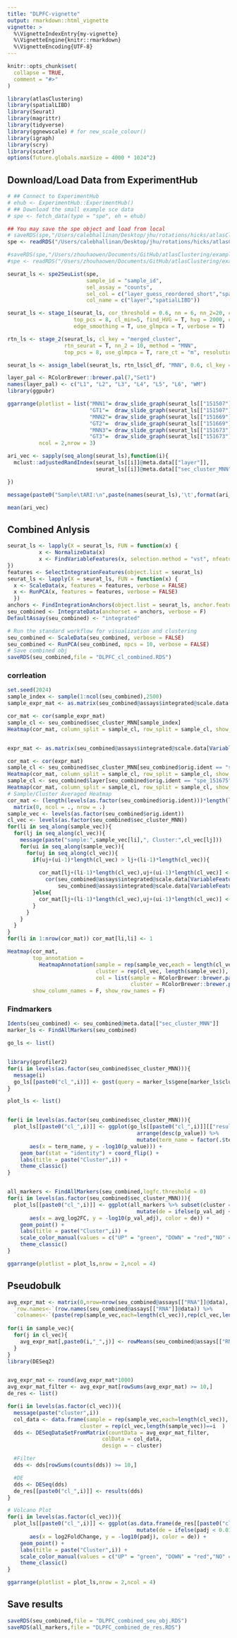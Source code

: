 ```yaml
---
title: "DLPFC-vignette"
output: rmarkdown::html_vignette
vignette: >
  %\VignetteIndexEntry{my-vignette}
  %\VignetteEngine{knitr::rmarkdown}
  %\VignetteEncoding{UTF-8}
---
```


```r
knitr::opts_chunk$set(
  collapse = TRUE,
  comment = "#>"
)
```

```r
library(atlasClustering)
library(spatialLIBD)
library(Seurat)
library(magrittr)
library(tidyverse)
library(ggnewscale) # for new_scale_colour()
library(igraph)
library(scry)
library(scater)
options(future.globals.maxSize = 4000 * 1024^2)
```


## Download/Load Data from ExperimentHub

```r
# ## Connect to ExperimentHub
# ehub <- ExperimentHub::ExperimentHub()
# ## Download the small example sce data
# spe <- fetch_data(type = "spe", eh = ehub)

## You may save the spe object and load from local
# saveRDS(spe,"/Users/calebhallinan/Desktop/jhu/rotations/hicks/atlasClustering/data/DLPFC_spe.RDS")
spe <- readRDS("/Users/calebhallinan/Desktop/jhu/rotations/hicks/atlasClustering/data/DLPFC_spe.RDS")

#saveRDS(spe,"/Users/zhouhaowen/Documents/GitHub/atlasClustering/example/DLPFC_spe.RDS")
#spe <- readRDS("/Users/zhouhaowen/Documents/GitHub/atlasClustering/example/DLPFC_spe.RDS")
```


```r
seurat_ls <- spe2SeuList(spe,
                         sample_id = "sample_id",
                         sel_assay = "counts",
                         sel_col = c("layer_guess_reordered_short","spatialLIBD"),
                         col_name = c("layer","spatialLIBD"))

seurat_ls <- stage_1(seurat_ls, cor_threshold = 0.6, nn = 6, nn_2=20, cl_resolution = 10,
                     top_pcs = 8, cl_min=5, find_HVG = T, hvg = 2000, cor_met = "PC",
                     edge_smoothing = T, use_glmpca = T, verbose = T)

rtn_ls <- stage_2(seurat_ls, cl_key = "merged_cluster",
                  rtn_seurat = T, nn_2 = 10, method = "MNN",
                  top_pcs = 8, use_glmpca = T, rare_ct = "m", resolution = 1)

seurat_ls <- assign_label(seurat_ls, rtn_ls$cl_df, "MNN", 0.6, cl_key = "merged_cluster")
```


```r
layer_pal <- RColorBrewer::brewer.pal(7,"Set1")
names(layer_pal) <- c("L1", "L2", "L3", "L4", "L5", "L6", "WM")
library(ggpubr)

ggarrange(plotlist = list("MNN1"= draw_slide_graph(seurat_ls[["151507"]]@meta.data,NULL,NULL,"sec_cluster_MNN"),
                          "GT1"=  draw_slide_graph(seurat_ls[["151507"]]@meta.data,NULL,NULL,"layer", layer_pal),
                          "MNN2"= draw_slide_graph(seurat_ls[["151669"]]@meta.data,NULL,NULL,"sec_cluster_MNN"),
                          "GT2"=  draw_slide_graph(seurat_ls[["151669"]]@meta.data,NULL,NULL,"layer", layer_pal),
                          "MNN3"= draw_slide_graph(seurat_ls[["151673"]]@meta.data,NULL,NULL,"sec_cluster_MNN"),
                          "GT3"=  draw_slide_graph(seurat_ls[["151673"]]@meta.data,NULL,NULL,"layer", layer_pal)),
          ncol = 2,nrow = 3)

ari_vec <- sapply(seq_along(seurat_ls),function(i){
  mclust::adjustedRandIndex(seurat_ls[[i]]@meta.data[["layer"]],
                            seurat_ls[[i]]@meta.data[["sec_cluster_MNN"]])

})

message(paste0("Sample\tARI:\n",paste(names(seurat_ls),'\t',format(ari_vec,digits = 3), collapse = "\n") ))

mean(ari_vec)
```
## Combined Anlysis

```r
seurat_ls <- lapply(X = seurat_ls, FUN = function(x) {
          x <- NormalizeData(x)
          x <- FindVariableFeatures(x, selection.method = "vst", nfeatures = 800)
})
features <- SelectIntegrationFeatures(object.list = seurat_ls)
seurat_ls <- lapply(X = seurat_ls, FUN = function(x) {
  x <- ScaleData(x, features = features, verbose = FALSE)
  x <- RunPCA(x, features = features, verbose = FALSE)
  })
anchors <- FindIntegrationAnchors(object.list = seurat_ls, anchor.features = features, reduction = "rpca", verbose = F)
seu_combined <- IntegrateData(anchorset = anchors, verbose = F)
DefaultAssay(seu_combined) <- "integrated"

# Run the standard workflow for visualization and clustering
seu_combined <- ScaleData(seu_combined, verbose = FALSE)
seu_combined <- RunPCA(seu_combined, npcs = 10, verbose = FALSE)
# Save combined obj
saveRDS(seu_combined,file = "DLPFC_cl_combined.RDS")

```

### corrleation
```r
set.seed(2024)
sample_index <- sample(1:ncol(seu_combined),2500)
sample_expr_mat <- as.matrix(seu_combined@assays$integrated@scale.data[VariableFeatures(seu_combined),sample_index])

cor_mat <- cor(sample_expr_mat)
sample_cl <- seu_combined$sec_cluster_MNN[sample_index]
Heatmap(cor_mat, column_split = sample_cl, row_split = sample_cl, show_column_names = F, show_row_names = F)


expr_mat <- as.matrix(seu_combined@assays$integrated@scale.data[VariableFeatures(seu_combined),seu_combined$orig.ident == "spe_151675"])

cor_mat <- cor(expr_mat)
sample_cl <- seu_combined$sec_cluster_MNN[seu_combined$orig.ident == "spe_151675"]
Heatmap(cor_mat, column_split = sample_cl, row_split = sample_cl, show_column_names = F, show_row_names = F)
sample_cl <- seu_combined$layer[seu_combined$orig.ident == "spe_151675"]
Heatmap(cor_mat, column_split = sample_cl, row_split = sample_cl, show_column_names = F, show_row_names = F)
# Sample/Cluster Averaged Heatmap
cor_mat <- (length(levels(as.factor(seu_combined$orig.ident)))*length(levels(as.factor(seu_combined$sec_cluster_MNN)))) %>% 
  matrix(0, ncol = ., nrow = .)
sample_vec <- levels(as.factor(seu_combined$orig.ident))
cl_vec <- levels(as.factor(seu_combined$sec_cluster_MNN))
for(li in seq_along(sample_vec)){
  for(lj in seq_along(cl_vec)){
    message(paste("sample:",sample_vec[li],", Cluster:",cl_vec[lj]))
    for(ui in seq_along(sample_vec)){
      for(uj in seq_along(cl_vec)){
        if(uj+(ui-1)*length(cl_vec) > lj+(li-1)*length(cl_vec)){
          
          cor_mat[lj+(li-1)*length(cl_vec),uj+(ui-1)*length(cl_vec)] <- 
            cor(seu_combined@assays$integrated@scale.data[VariableFeatures(seu_combined),seu_combined$orig.ident == sample_vec[li] & seu_combined$sec_cluster_MNN == cl_vec[lj]] %>% rowMeans(),
                seu_combined@assays$integrated@scale.data[VariableFeatures(seu_combined),seu_combined$orig.ident == sample_vec[ui] & seu_combined$sec_cluster_MNN == cl_vec[uj]] %>% rowMeans())
        }else{
          cor_mat[lj+(li-1)*length(cl_vec),uj+(ui-1)*length(cl_vec)] <- cor_mat[uj+(ui-1)*length(cl_vec),lj+(li-1)*length(cl_vec)]
        }
      }
    }
  }
}
for(li in 1:nrow(cor_mat)) cor_mat[li,li] <- 1

Heatmap(cor_mat,
        top_annotation = 
          HeatmapAnnotation(sample = rep(sample_vec,each = length(cl_vec)),
                            cluster = rep(cl_vec, length(sample_vec)),
                            col = list(sample = RColorBrewer::brewer.pal(length(sample_vec),"Paired") %>% `names<-`(sample_vec),
                                       cluster = RColorBrewer::brewer.pal(length(cl_vec),"Set1") %>% `names<-`(cl_vec) )),
        show_column_names = F, show_row_names = F)
```

### Findmarkers

```r
Idents(seu_combined) <- seu_combined@meta.data[["sec_cluster_MNN"]]
marker_ls <- FindAllMarkers(seu_combined)

go_ls <- list()


library(gprofiler2)
for(i in levels(as.factor(seu_combined$sec_cluster_MNN))){
  message(i)
  go_ls[[paste0("cl_",i)]] <- gost(query = marker_ls$gene[marker_ls$cluster == i & marker_ls$avg_log2FC > 0], organism = "hsapiens")
}

plot_ls <- list()


for(i in levels(as.factor(seu_combined$sec_cluster_MNN))){
  plot_ls[[paste0("cl_",i)]] <- ggplot(go_ls[[paste0("cl_",i)]][["result"]] %>% subset(source == "GO:BP") %>% 
                                         arrange(desc(p_value)) %>% 
                                         mutate(term_name = factor(.$term_name, levels = .$term_name)),
       aes(x = term_name, y = -log10(p_value))) +
    geom_bar(stat = "identity") + coord_flip() + 
    labs(title = paste("Cluster",i)) +
    theme_classic()
}


all_markers <- FindAllMarkers(seu_combined,logfc.threshold = 0)
for(i in levels(as.factor(seu_combined$sec_cluster_MNN))){
  plot_ls[[paste0("cl_",i)]] <- ggplot(all_markers %>% subset(cluster == i & pct.1 > 0.1 & pct.2 > 0.1) %>% 
                                         mutate(de = ifelse(p_val_adj < 0.01 & abs(avg_log2FC) > 0.1,ifelse(avg_log2FC > 0,"UP","DOWN"),"NO")),
       aes(x = avg_log2FC, y = -log10(p_val_adj), color = de)) +
    geom_point() +
    labs(title = paste("Cluster",i)) +
    scale_color_manual(values = c("UP" = "green", "DOWN" = "red","NO" = "grey")) +
    theme_classic()
}

ggarrange(plotlist = plot_ls,nrow = 2,ncol = 4)
```
## Pseudobulk

```r
avg_expr_mat <- matrix(0,nrow=nrow(seu_combined@assays[["RNA"]]@data), ncol = length(cl_vec)*length(sample_vec)) %>%
  `row.names<-`(row.names(seu_combined@assays[["RNA"]]@data)) %>% 
  `colnames<-`(paste(rep(sample_vec,each=length(cl_vec)),rep(cl_vec,length(sample_vec)),sep = "_"))
  
for(i in sample_vec){
  for(j in cl_vec){
    avg_expr_mat[,paste0(i,"_",j)] <- rowMeans(seu_combined@assays[["RNA"]]@counts[,seu_combined$sec_cluster_MNN == j & seu_combined$orig.ident == i])
  }
}
library(DESeq2)


avg_expr_mat <- round(avg_expr_mat*1000)
avg_expr_mat_filter <- avg_expr_mat[rowSums(avg_expr_mat) >= 10,]
de_res <- list()

for(i in levels(as.factor(cl_vec))){
  message(paste("cluster",i))
  col_data <- data.frame(sample = rep(sample_vec,each=length(cl_vec)),
                       cluster = rep(cl_vec,length(sample_vec))==i  )
  dds <- DESeqDataSetFromMatrix(countData = avg_expr_mat_filter,
                              colData = col_data,
                              design = ~ cluster)

  #Filter
  dds <- dds[rowSums(counts(dds)) >= 10,]

  #DE
  dds <- DESeq(dds)
  de_res[[paste0("cl_",i)]] <- results(dds)
}

# Volcano Plot
for(i in levels(as.factor(cl_vec))){
  plot_ls[[paste0("cl_",i)]] <- ggplot(as.data.frame(de_res[[paste0("cl_",i)]]) %>% 
                                         mutate(de = ifelse(padj < 0.01 & abs(log2FoldChange) > 0.5,ifelse(log2FoldChange > 0,"UP","DOWN"),"NO")),
       aes(x = log2FoldChange, y = -log10(padj), color = de)) +
    geom_point() +
    labs(title = paste("Cluster",i)) +
    scale_color_manual(values = c("UP" = "green", "DOWN" = "red","NO" = "grey")) +
    theme_classic()
}

ggarrange(plotlist = plot_ls,nrow = 2,ncol = 4)


```

## Save results

```r
saveRDS(seu_combined,file = "DLPFC_combined_seu_obj.RDS")
saveRDS(all_markers,file = "DLPFC_combined_de_res.RDS")

```


